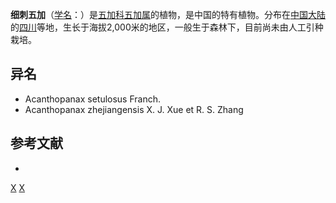 {{Speciesbox 
| genus = Eleutherococcus
| species = setulosus
| authority = (Franch.) [[中井猛之进|Nakai]]
}}
'''细刺五加'''（[[学名|学名]]：{{lang|la|''Acanthopanax setulosus''}}）是[[五加科|五加科]][[五加属|五加属]]的植物，是中国的特有植物。分布在[[中国大陆|中国大陆]]的[[四川|四川]]等地，生长于海拔2,000米的地区，一般生于森林下，目前尚未由人工引种栽培。

== 异名 ==
* Acanthopanax setulosus Franch.
* Acanthopanax zhejiangensis X. J. Xue et R. S. Zhang

== 参考文献 ==
<div class="references-small">
* {{cite web| url =http://www.bioinfo.cn/db05/KmzwSpecies.php?action=view&id=1270| title =细刺五加| work =《中国高等植物数据库全库》| publisher =中国科学院微生物研究所| author =昆明植物研究所| accessdate =2009-02-22| deadurl =yes| archiveurl =https://web.archive.org/web/20160305085945/http://www.bioinfo.cn/db05/KmzwSpecies.php?action=view&id=1270| archivedate =2016-03-05}}
</div>
{{Taxonbar|from=Q15225396}}

[[Category:五加属|X]]
[[Category:中井猛之进命名的生物分类|X]]


{{Apiales-stub}}